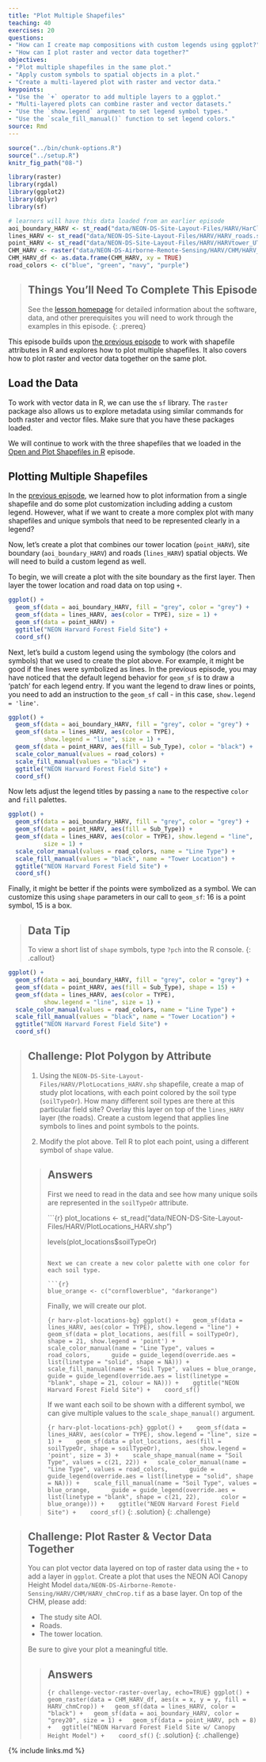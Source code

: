 ```yaml
---
title: "Plot Multiple Shapefiles"
teaching: 40
exercises: 20
questions:
- "How can I create map compositions with custom legends using ggplot?"
- "How can I plot raster and vector data together?"
objectives:
- "Plot multiple shapefiles in the same plot."
- "Apply custom symbols to spatial objects in a plot."
- "Create a multi-layered plot with raster and vector data."
keypoints:
- "Use the `+` operator to add multiple layers to a ggplot."
- "Multi-layered plots can combine raster and vector datasets."
- "Use the `show.legend` argument to set legend symbol types."
- "Use the `scale_fill_manual()` function to set legend colors."
source: Rmd
---
```


```r
source("../bin/chunk-options.R")
source("../setup.R")
knitr_fig_path("08-")
```

```r
library(raster)
library(rgdal)
library(ggplot2)
library(dplyr)
library(sf)
```

```r
# learners will have this data loaded from an earlier episode
aoi_boundary_HARV <- st_read("data/NEON-DS-Site-Layout-Files/HARV/HarClip_UTMZ18.shp")
lines_HARV <- st_read("data/NEON-DS-Site-Layout-Files/HARV/HARV_roads.shp")
point_HARV <- st_read("data/NEON-DS-Site-Layout-Files/HARV/HARVtower_UTM18N.shp")
CHM_HARV <- raster("data/NEON-DS-Airborne-Remote-Sensing/HARV/CHM/HARV_chmCrop.tif")
CHM_HARV_df <- as.data.frame(CHM_HARV, xy = TRUE)
road_colors <- c("blue", "green", "navy", "purple")
```

> ## Things You’ll Need To Complete This Episode
>
> See the [lesson homepage]({{ site.baseurl }}) for detailed information about the software,
> data, and other prerequisites you will need to work through the examples in this episode.
{: .prereq}

This episode builds upon
[the previous episode]({{ site.baseurl }}/07-vector-shapefile-attributes-in-r/)
to work with shapefile attributes in R and explores how to plot multiple
shapefiles. It also covers how to plot raster and vector data together
on the same plot.

## Load the Data

To work with vector data in R, we can use the `sf` library. The `raster`
package also allows us to explore metadata using similar commands for both
raster and vector files. Make sure that you have these packages loaded.

We will continue to work with the three shapefiles that we loaded in the
[Open and Plot Shapefiles in R]({{site.baseurl}}/06-vector-open-shapefile-in-r/) episode.

## Plotting Multiple Shapefiles
In the [previous episode]({{ site.baseurl }}/07-vector-shapefile-attributes-in-r/),
we learned how to plot information from a single shapefile and do
some plot customization including adding a custom legend. However,
what if we want to create a more complex plot with many shapefiles
and unique symbols that need to be represented clearly in a legend?

Now, let's create a plot that combines our tower location (`point_HARV`),
site boundary (`aoi_boundary_HARV`) and roads (`lines_HARV`) spatial objects. We
will need to build a custom legend as well.

To begin, we will create a plot with the site boundary as the first layer. Then layer
the tower location and road data on top using `+`.

```r
ggplot() + 
  geom_sf(data = aoi_boundary_HARV, fill = "grey", color = "grey") +
  geom_sf(data = lines_HARV, aes(color = TYPE), size = 1) +
  geom_sf(data = point_HARV) +
  ggtitle("NEON Harvard Forest Field Site") + 
  coord_sf()
```

Next, let's build a custom legend using the symbology (the colors and symbols) that we used to create the plot above. For example, it might be good if the lines were symbolized as lines. In the previous episode, you may have noticed that the default legend behavior for `geom_sf` is to draw a 'patch' for each legend entry. If you want the legend to draw lines or points, you need to add an instruction to the `geom_sf` call - in this case, `show.legend = 'line'`. 

```r
ggplot() + 
  geom_sf(data = aoi_boundary_HARV, fill = "grey", color = "grey") +
  geom_sf(data = lines_HARV, aes(color = TYPE),
          show.legend = "line", size = 1) +
  geom_sf(data = point_HARV, aes(fill = Sub_Type), color = "black") +
  scale_color_manual(values = road_colors) +
  scale_fill_manual(values = "black") +
  ggtitle("NEON Harvard Forest Field Site") + 
  coord_sf()
```

Now lets adjust the legend titles by passing a `name` to the respective `color` and `fill` palettes.

```r
ggplot() + 
  geom_sf(data = aoi_boundary_HARV, fill = "grey", color = "grey") +
  geom_sf(data = point_HARV, aes(fill = Sub_Type)) +
  geom_sf(data = lines_HARV, aes(color = TYPE), show.legend = "line",
          size = 1) + 
  scale_color_manual(values = road_colors, name = "Line Type") + 
  scale_fill_manual(values = "black", name = "Tower Location") + 
  ggtitle("NEON Harvard Forest Field Site") + 
  coord_sf()
```

Finally, it might be better if the points were symbolized as a symbol. We can customize this using `shape` parameters in our call to `geom_sf`: 16 is a point symbol, 15 is a box.

> ## Data Tip
> To view a short list of `shape` symbols,
> type `?pch` into the R console.
{: .callout}


```r
ggplot() +
  geom_sf(data = aoi_boundary_HARV, fill = "grey", color = "grey") +
  geom_sf(data = point_HARV, aes(fill = Sub_Type), shape = 15) +
  geom_sf(data = lines_HARV, aes(color = TYPE),
          show.legend = "line", size = 1) +
  scale_color_manual(values = road_colors, name = "Line Type") +
  scale_fill_manual(values = "black", name = "Tower Location") +
  ggtitle("NEON Harvard Forest Field Site") + 
  coord_sf()
```

> ## Challenge: Plot Polygon by Attribute
> 
> 1. Using the `NEON-DS-Site-Layout-Files/HARV/PlotLocations_HARV.shp` shapefile,
> create a map of study plot locations, with each point colored by the soil type
> (`soilTypeOr`). How many different soil types are there at this particular field
> site? Overlay this layer on top of the `lines_HARV` layer (the roads). Create a
> custom legend that applies line symbols to lines and point symbols to the points.
> 
> 2. Modify the plot above. Tell R to plot each point, using a different
symbol of `shape` value.
> 
> > ## Answers
> >
> > First we need to read in the data and see how many
> > unique soils are represented in the `soilTypeOr` attribute.
> >
> > ```{r}
> > plot_locations <- st_read("data/NEON-DS-Site-Layout-Files/HARV/PlotLocations_HARV.shp")
> >
> > levels(plot_locations$soilTypeOr)
> > ```
> >
> > Next we can create a new color palette with one color for
> > each soil type.
> >
> > ```{r}
> > blue_orange <- c("cornflowerblue", "darkorange")
> > ```
> >
> > Finally, we will create our plot.
> >
> > ```{r harv-plot-locations-bg}
> > ggplot() + 
> >   geom_sf(data = lines_HARV, aes(color = TYPE), show.legend = "line") + 
> >   geom_sf(data = plot_locations, aes(fill = soilTypeOr), 
> >           shape = 21, show.legend = 'point') + 
> >   scale_color_manual(name = "Line Type", values = road_colors,
> >      guide = guide_legend(override.aes = list(linetype = "solid", shape = NA))) + 
> >   scale_fill_manual(name = "Soil Type", values = blue_orange,
> >      guide = guide_legend(override.aes = list(linetype = "blank", shape = 21, colour = NA))) + 
> >   ggtitle("NEON Harvard Forest Field Site") + 
> >   coord_sf()
> > ```
> >
> > If we want each soil to be shown with a different symbol, we can
> > give multiple values to the `scale_shape_manual()` argument.
> >
> > ```{r harv-plot-locations-pch}
> > ggplot() + 
> >   geom_sf(data = lines_HARV, aes(color = TYPE), show.legend = "line", size = 1) + 
> >   geom_sf(data = plot_locations, aes(fill = soilTypeOr, shape = soilTypeOr),
> >           show.legend = 'point', size = 3) + 
> >   scale_shape_manual(name = "Soil Type", values = c(21, 22)) +
> >   scale_color_manual(name = "Line Type", values = road_colors,
> >      guide = guide_legend(override.aes = list(linetype = "solid", shape = NA))) + 
> >   scale_fill_manual(name = "Soil Type", values = blue_orange,
> >      guide = guide_legend(override.aes = list(linetype = "blank", shape = c(21, 22),
> >      color = blue_orange))) + 
> >   ggtitle("NEON Harvard Forest Field Site") + 
> >   coord_sf()
> > ```
> {: .solution}
{: .challenge}

> ## Challenge: Plot Raster & Vector Data Together
>
> You can plot vector data layered on top of raster data using the 
> `+` to add a layer in `ggplot`. Create a plot that uses the NEON AOI
> Canopy Height Model `data/NEON-DS-Airborne-Remote-Sensing/HARV/CHM/HARV_chmCrop.tif`
> as a base layer. On top of the
> CHM, please add:
>
> * The study site AOI.
> * Roads.
> * The tower location.
>
> Be sure to give your plot a meaningful title.
>
> > ## Answers
> >
> > ```{r challenge-vector-raster-overlay, echo=TRUE}
> > ggplot() +
> >   geom_raster(data = CHM_HARV_df, aes(x = x, y = y, fill = HARV_chmCrop)) +
> >   geom_sf(data = lines_HARV, color = "black") +
> >   geom_sf(data = aoi_boundary_HARV, color = "grey20", size = 1) +
> >   geom_sf(data = point_HARV, pch = 8) +
> >   ggtitle("NEON Harvard Forest Field Site w/ Canopy Height Model") + 
> >   coord_sf()
> > ```
> {: .solution}
{: .challenge}

{% include links.md %}
